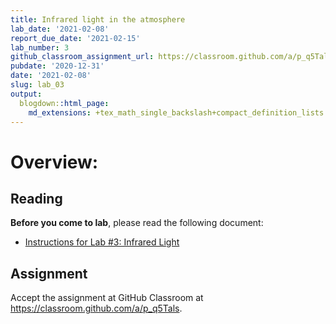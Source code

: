 ```yaml
---
title: Infrared light in the atmosphere
lab_date: '2021-02-08'
report_due_date: '2021-02-15'
lab_number: 3
github_classroom_assignment_url: https://classroom.github.com/a/p_q5Tals
pubdate: '2020-12-31'
date: '2021-02-08'
slug: lab_03
output:
  blogdown::html_page:
    md_extensions: +tex_math_single_backslash+compact_definition_lists
---
```


# Overview:

## Reading

**Before you come to lab**, please read the following document:

* [Instructions for Lab #3: Infrared Light](/lab_docs/lab_03_instructions){target="_blank"}

## Assignment
Accept the assignment at GitHub Classroom at <https://classroom.github.com/a/p_q5Tals>.
